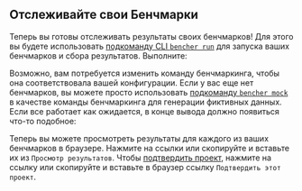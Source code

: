 
## Отслеживайте свои Бенчмарки

Теперь вы готовы отслеживать результаты своих бенчмарков!
Для этого вы будете использовать [подкоманду CLI `bencher run`][bencher run]
для запуска ваших бенчмарков и сбора результатов. Выполните:

<BencherRun isConsole={true} />

Возможно, вам потребуется изменить команду бенчмаркинга, чтобы она соответствовала вашей конфигурации.
Если у вас еще нет бенчмарков, вы можете просто использовать [подкоманду `bencher mock`][bencher mock] в качестве команды бенчмаркинга для генерации фиктивных данных.
Если все работает как ожидается, в конце вывода должно появиться что-то подобное:

<BencherRunOutput />

Теперь вы можете просмотреть результаты для каждого из ваших бенчмарков в браузере.
Нажмите на ссылки или скопируйте и вставьте их из `Просмотр результатов`.
Чтобы [подтвердить проект][claim project], нажмите на ссылку или скопируйте и вставьте в браузер ссылку `Подтвердить этот проект`.

[bencher run]: /ru/docs/explanation/bencher-run/
[bencher mock]: /ru/docs/reference/bencher-metric-format/#bencher-mock
[claim project]: /ru/docs/how-to/claim-project/
